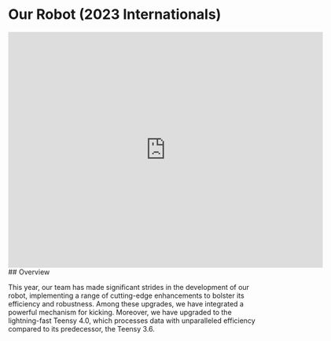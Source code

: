 # Our Robot (2023 Internationals)

<iframe
  src="https://gmail1431777.autodesk360.com/shares/public/SHd38bfQT1fb47330c99f34057f05f3f1c5e?mode=embed"
  width="640"
  height="480"
  allowFullScreen="true"
  webkitallowfullscreen="true"
  mozallowfullscreen="true"
  frameborder="0"
></iframe>
## Overview

This year, our team has made significant strides in the development of our robot, implementing a range of cutting-edge enhancements to bolster its efficiency and robustness. Among these upgrades, we have integrated a powerful mechanism for kicking. Moreover, we have upgraded to the lightning-fast Teensy 4.0, which processes data with unparalleled efficiency compared to its predecessor, the Teensy 3.6.